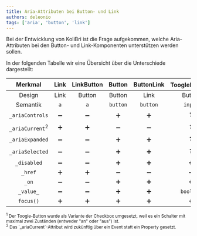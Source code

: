 ```yaml
---
title: Aria-Attributen bei Button- und Link
authors: deleonio
tags: ['aria', 'button', 'link']
---
```


Bei der Entwicklung von KoliBri ist die Frage aufgekommen, welche Aria-Attributen bei den Button- und Link-Komponenten unterstützen werden sollen.

In der folgenden Tabelle wir eine Übersicht über die Unterschiede dargestellt:

|          Merkmal           | Link | LinkButton |  Button  | ButtonLink | ToogleButton<sup>1</sup> |
| :------------------------: | :--: | :--------: | :------: | :--------: | :----------------------: |
|           Design           | Link |   Button   |  Button  |    Link    |          Button          |
|          Semantik          | `a`  |    `a`     | `button` |  `button`  |         `input`          |
|      `_ariaControls`       |  ➖  |     ➖     |    ➕    |     ➕     |            ❓            |
| `_ariaCurrent`<sup>2</sup> |  ➕  |     ➕     |    ➖    |     ➖     |            ❓            |
|      `_ariaExpanded`       |  ➖  |     ➖     |    ➕    |     ➕     |            ❓            |
|      `_ariaSelected`       |  ➖  |     ➖     |    ➕    |     ➕     |            ❓            |
|        `_disabled`         |  ➖  |     ➖     |    ➕    |     ➕     |            ➕            |
|          `_href`           |  ➕  |     ➕     |    ➖    |     ➖     |            ➖            |
|           `_on`            |  ➖  |     ➖     |    ➕    |     ➕     |            ➕            |
|         `_value_`          |  ➖  |     ➖     |    ➕    |     ➕     |        `boolean`         |
|         `focus()`          |  ➕  |     ➕     |    ➕    |     ➕     |            ➕            |

<small>
	<sup>1</sup> Der Toogle-Button wurde als Variante der Checkbox umgesetzt, weil es ein Schalter mit maximal zwei
	Zuständen (entweder "an" oder "aus") ist.
	<br />
	<sup>2</sup> Das `_ariaCurrent`-Attribut wird zukünftig über ein Event statt ein Property gesetzt.
</small>
